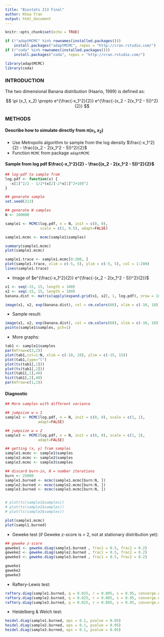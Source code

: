 ```yaml
---
title: "Biostats 213 Final"
author: Khoa Tran
output: html_document
---
```


```r
knitr::opts_chunk$set(echo = TRUE)

if (!"adaptMCMC" %in% rownames(installed.packages()))  
    install.packages("adaptMCMC", repos = "http://cran.rstudio.com/")
if (!"coda" %in% rownames(installed.packages()))  
    install.packages("coda", repos = "http://cran.rstudio.com/")

library(adaptMCMC)
library(coda)
```

### INTRODUCTION

The two dimensional Banana distribution (Haario, 1999) is defined as:  

$$
\pi (x_1, x_2) \propto e^{\frac{-x_1^2}{2}} e^{\frac{-(x_2 - 2(x_1^2 - 5))^2}{2}}
$$

### METHODS
#### Describe how to simulate directly from $\pi (x_1, x_2)$ 

* Use Metropolis algorithm to sample from the log density $\frac{-x_1^2}{2} - \frac{(x_2 - 2(x_1^2 - 5))^2}{2}$  
* Function `MCMC` from package `adaptMCMC`

#### Sample from log pdf $\frac{-x_1^2}{2} - \frac{(x_2 - 2(x_1^2 - 5))^2}{2}$

```r
## log-pdf to sample from
log.pdf <- function(x) {
  -x[1]^2/2 - 1/2*(x[2]-2*x[1]^2+10)^2
}

## generate sample
set.seed(213)

## generate N samples
N <- 100000

sample1 <- MCMC(log.pdf, n = N, init = c(0, 0), 
                scale = c(1, 0.5), adapt=FALSE)

sample1.mcmc <- mcmc(sample1$samples)
```

```r
summary(sample1.mcmc)
plot(sample1.mcmc)
```
```r
sample1.trace <- sample1.mcmc[0:200, ]
plot(sample1.trace, xlim = c(-5, 5), ylim = c(-5, 5), col = 1:200)
lines(sample1.trace)
```

* Image of $e^{\frac{-x_1^2}{2}} e^{\frac{-(x_2 - 2(x_1^2 - 5))^2}{2}}$

```r
x1 <- seq(-15, 15, length = 100)
x2 <- seq(-15, 15, length = 100)
banana.dist <- matrix(apply(expand.grid(x1, x2), 1, log.pdf), nrow = 100)

image(x1, x2, exp(banana.dist), col = cm.colors(60), xlim = c(-10, 10))
```

* Sample result:

```r
image(x1, x2, exp(banana.dist), col = cm.colors(60), xlim = c(-10, 10))
points(sample1$samples, pch=1)
```

* More graphs:

```r
tab1 <- sample1$samples
par(mfrow=c(3,2))
plot(tab1,col=1:N, xlim = c(-10, 10), ylim = c(-15, 15))
plot(tab1,type="l")
plot(ts(tab1[,1]))
plot(ts(tab1[,2]))
hist(tab1[,1],40)
hist(tab1[,2],40)
par(mfrow=c(1,1))
```


#### Diagnostic

```r
## More samples with different variance

## jumpsize w = 1
sample2 <- MCMC(log.pdf, n = N, init = c(0, 0), scale = c(1, 1),
               adapt=FALSE)

## jumpsize w = 2
sample3 <- MCMC(log.pdf, n = N, init = c(0, 0), scale = c(1, 2),
               adapt=FALSE)

## getting (x, y) from samples
sample1.mcmc <- sample1$samples
sample2.mcmc <- sample2$samples
sample3.mcmc <- sample3$samples

## discard burn-in, N = number iterations
burn <- 25000
sample1.burned <- mcmc(sample1.mcmc[burn:N, ])
sample2.burned <- mcmc(sample2.mcmc[burn:N, ]) 
sample3.burned <- mcmc(sample3.mcmc[burn:N, ]) 


# plot(ts(sample1$samples))
# plot(ts(sample2$samples))
# plot(ts(sample3$samples))

```
```r
plot(sample1.mcmc)
plot(sampl1.burned)
```

* Geweke test (if Geweke z-score is > 2, not at stationary distribution yet):

```r


## geweke z-score
geweke1 <- geweke.diag(sample1.burned , frac1 = 0.5, frac2 = 0.2)
geweke2 <- geweke.diag(sample2.burned , frac1 = 0.5, frac2 = 0.2)
geweke3 <- geweke.diag(sample3.burned , frac1 = 0.5, frac2 = 0.2)

geweke1
geweke2
geweke3
```



* Raftery-Lewis test:

```r
raftery.diag(sample1.burned, q = 0.025, r = 0.005, s = 0.95, converge.eps = 0.001)
raftery.diag(sample2.burned, q = 0.025, r = 0.005, s = 0.95, converge.eps = 0.001)
raftery.diag(sample3.burned, q = 0.025, r = 0.005, s = 0.95, converge.eps = 0.001)
```

* Heidelberg & Welch test:

```r
heidel.diag(sample1.burned, eps = 0.1, pvalue = 0.05)
heidel.diag(sample2.burned, eps = 0.1, pvalue = 0.05)
heidel.diag(sample3.burned, eps = 0.1, pvalue = 0.05)
```
